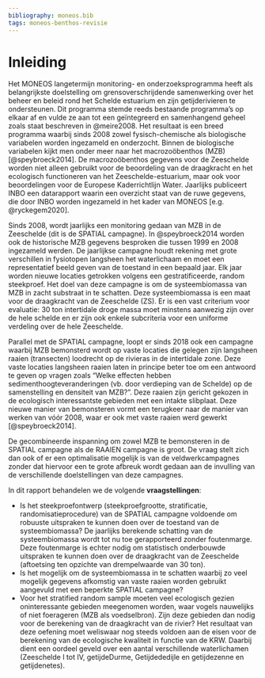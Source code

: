 ```yaml
---
bibliography: moneos.bib
tags: moneos-benthos-revisie
---
```


# Inleiding

Het MONEOS langetermijn monitoring- en onderzoeksprogramma heeft als belangrijkste doelstelling om grensoverschrijdende samenwerking over het beheer en beleid rond het Schelde estuarium en zijn getijderivieren te ondersteunen.
Dit programma stemde reeds bestaande programma’s op elkaar af en vulde ze aan tot een geïntegreerd en samenhangend geheel zoals staat beschreven in @meire2008.
Het resultaat is een breed programma waarbij sinds 2008 zowel fysisch-chemische als biologische variabelen worden ingezameld en onderzocht.
Binnen de biologische variabelen kijkt men onder meer naar het macrozoöbenthos (MZB) [@speybroeck2014].
De macrozoöbenthos gegevens voor de Zeeschelde worden niet alleen gebruikt voor de beoordeling van de draagkracht en het ecologisch functioneren van het Zeeschelde-estuarium, maar ook voor beoordelingen voor de Europese Kaderrichtlijn Water.
Jaarlijks publiceert INBO een datarapport waarin een overzicht staat van de ruwe gegevens, die door INBO worden ingezameld in het kader van MONEOS [e.g. @ryckegem2020].

Sinds 2008, wordt jaarlijks een monitoring gedaan van MZB in de Zeeschelde (dit is de SPATIAL campagne).
In @speybroeck2014 worden ook de historische MZB gegevens besproken die tussen 1999 en 2008 ingezameld werden.
De jaarlijkse campagne houdt rekening met grote verschillen in fysiotopen langsheen het waterlichaam en moet een representatief beeld geven van de toestand in een bepaald jaar.
Elk jaar worden nieuwe locaties getrokken volgens een gestratificeerde, random steekproef.
Het doel van deze campagne is om de systeembiomassa van MZB in zacht substraat in te schatten.
Deze systeembiomassa is een maat voor de draagkracht van de Zeeschelde (ZS).
Er is een vast criterium voor evaluatie: 30 ton intertidale droge massa moet minstens aanwezig zijn over de hele schelde en er zijn ook enkele subcriteria voor een uniforme verdeling over de hele Zeeschelde.

Parallel met de SPATIAL campagne, loopt er sinds 2018 ook een campagne waarbij MZB bemonsterd wordt op vaste locaties die gelegen zijn langsheen raaien (transecten) loodrecht op de rivieras in de intertidale zone.
Deze vaste locaties langsheen raaien laten in principe beter toe om een antwoord te geven op vragen zoals "Welke effecten hebben sedimenthoogteveranderingen (vb. door verdieping van de Schelde) op de samenstelling en densiteit van MZB?".
Deze raaien zijn gericht gekozen in de ecologisch interessantste gebieden met een intakte slibplaat.
Deze nieuwe manier van bemonsteren vormt een terugkeer naar de manier van werken van vóór 2008, waar er ook met vaste raaien werd gewerkt [@speybroeck2014].

De gecombineerde inspanning om zowel MZB te bemonsteren in de SPATIAL campagne als de RAAIEN campagne is groot.
De vraag stelt zich dan ook of er een optimalisatie mogelijk is van de veldwerkcampagnes zonder dat hiervoor een te grote afbreuk wordt gedaan aan de invulling van de verschillende doelstellingen van deze campagnes.

In dit rapport behandelen we de volgende **vraagstellingen**:

-   Is het steekproefontwerp (steekproefgrootte, stratificatie, randomisatieprocedure) van de SPATIAL campagne voldoende om robuuste uitspraken te kunnen doen over de toestand van de systeembiomassa? De jaarlijks berekende schatting van de systeembiomassa wordt tot nu toe gerapporteerd zonder foutenmarge. Deze foutenmarge is echter nodig om statistisch onderbouwde uitspraken te kunnen doen over de draagkracht van de Zeeschelde (aftoetsing ten opzichte van drempelwaarde van 30 ton).
-   Is het mogelijk om de systeembiomassa in te schatten waarbij zo veel mogelijk gegevens afkomstig van vaste raaien worden gebruikt aangevuld met een beperkte SPATIAL campagne?
-   Voor het stratified random sample moeten veel ecologisch gezien oninteressante gebieden meegenomen worden, waar vogels nauwelijks of niet foerageren (MZB als voedselbron). Zijn deze gebieden dan nodig voor de berekening van de draagkracht van de rivier? Het resultaat van deze oefening moet weliswaar nog steeds voldoen aan de eisen voor de berekening van de ecologische kwaliteit in functie van de KRW. Daarbij dient een oordeel geveld over een aantal verschillende waterlichamen (Zeeschelde I tot IV, getijdeDurme, Getijdededijle en getijdezenne en getijdenetes).

```{=html}
<!--
To do (frank/Joost) Alle achtergrondliteratuur samen zetten Data (google sheets) delen.
Berekening eindcijfer uitschrijven / script / ... Kaartmaterialen / shapefiles / rasters zijn op schaal van een vierkante meter.
-->
```
